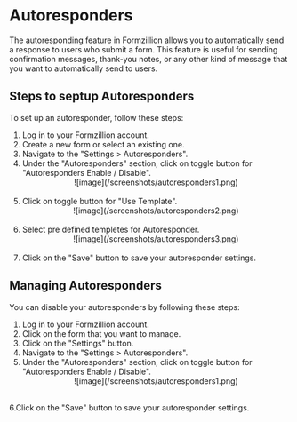 # Autoresponders

The autoresponding feature in Formzillion allows you to automatically send a response to users who submit a form. This feature is useful for sending confirmation messages, thank-you notes, or any other kind of message that you want to automatically send to users.

## Steps to septup Autoresponders

To set up an autoresponder, follow these steps:

1. Log in to your Formzillion account.
2. Create a new form or select an existing one.
3. Navigate to the "Settings > Autoresponders".
4. Under the "Autoresponders" section, click on toggle button for "Autoresponders Enable / Disable".
   <br />
   <center>![image](/screenshots/autoresponders1.png)</center>
   <br />
5. Click on toggle button for "Use Template".
   <br />
   <center>![image](/screenshots/autoresponders2.png)</center>
   <br />
6. Select pre defined templetes for Autoresponder.
   <br />
   <center>![image](/screenshots/autoresponders3.png)</center>
   <br />
7. Click on the "Save" button to save your autoresponder settings.

## Managing Autoresponders

You can disable your autoresponders by following these steps:

1. Log in to your Formzillion account.
2. Click on the form that you want to manage.
3. Click on the "Settings" button.
4. Navigate to the "Settings > Autoresponders".
5. Under the "Autoresponders" section, click on toggle button for "Autoresponders Enable / Disable".
   <br />
   <center>![image](/screenshots/autoresponders1.png)</center>
   <br />

6.Click on the "Save" button to save your autoresponder settings.
